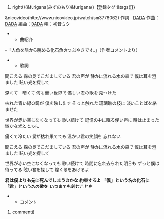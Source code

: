 #right(){&furigana(みずのもり)&furigana()【登録タグ:&tags()】}
&nicovideo(http://www.nicovideo.jp/watch/sm3778062)
作詞：[[DADA]]
作曲：[[DADA]]
編曲：[[DADA]]
唄：初音ミク

**曲紹介
-「人魚を陰から眺める化石魚のつぶやきです。」（作者コメントより）

**歌詞
聞こえる
森の奥でこだましている
君の声が
静かに流れる水の森で
僕は耳を澄ました
眩い光を探して

深くて　暗くて
何も無い世界で
優しい君の歌を
見つけた

枯れた青い緑の鏡が
僕を映し出す
そっと触れた
珊瑚礁の枝に
淡いことばを絡ませた

世界が赤い空になくなっても
歌い続けて
記憶の中に眠る儚い声に
時は止まった
微かな光とともに

痛くて冷たい
涙が枯れ果てても
温かい君の笑顔を
忘れない

聞こえる
森の奥でこだましている
君の声が
静かに流れる水の森で
僕は耳を澄ました
眩い光を探して

世界が赤い空になくなっても
歌い続けて
時間に忘れ去られた明日も
ずっと僕は待ってる
眩い君を探して
煌く歌をあげるよ

'''君は僕よりも先に死んでしまうのかな'''
'''約束するよ'''
'''「僕」という名の化石に'''
'''「君」という名の歌を'''
'''いつまでも刻むことを'''

**コメント
#comment()